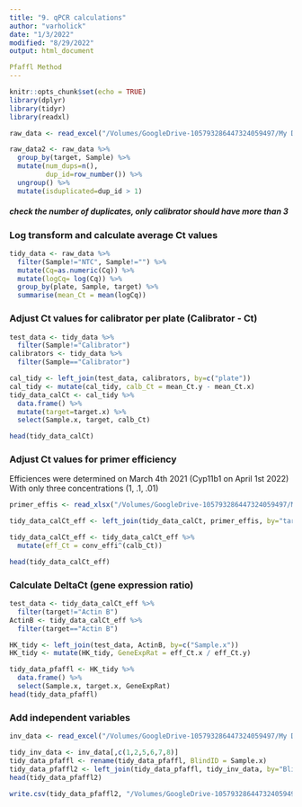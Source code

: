 ```yaml
---
title: "9. qPCR calculations"
author: "varholick"
date: "1/3/2022"
modified: "8/29/2022"
output: html_document

Pfaffl Method
---
```


```r
knitr::opts_chunk$set(echo = TRUE)
library(dplyr)
library(tidyr)
library(readxl)
```

```r
raw_data <- read_excel("/Volumes/GoogleDrive-105793286447324059497/My Drive/UF/Data_AcomysDominance/Data for Publication/qPCR_data_dominance1.xlsx", sheet="DuplicatedRuns_Removed")
```
```r
raw_data2 <- raw_data %>% 
  group_by(target, Sample) %>% 
  mutate(num_dups=n(),
         dup_id=row_number()) %>%
  ungroup() %>% 
  mutate(isduplicated=dup_id > 1)
```
##### _check the number of duplicates, only calibrator should have more than 3_

### Log transform and calculate average Ct values
```r
tidy_data <- raw_data %>% 
  filter(Sample!="NTC", Sample!="") %>% 
  mutate(Cq=as.numeric(Cq)) %>% 
  mutate(logCq= log(Cq)) %>% 
  group_by(plate, Sample, target) %>% 
  summarise(mean_Ct = mean(logCq))
```

### Adjust Ct values for calibrator per plate (Calibrator - Ct)
```r
test_data <- tidy_data %>% 
  filter(Sample!="Calibrator")
calibrators <- tidy_data %>%
  filter(Sample=="Calibrator")

cal_tidy <- left_join(test_data, calibrators, by=c("plate"))
cal_tidy <- mutate(cal_tidy, calb_Ct = mean_Ct.y - mean_Ct.x)
tidy_data_calCt <- cal_tidy %>% 
  data.frame() %>% 
  mutate(target=target.x) %>% 
  select(Sample.x, target, calb_Ct)

head(tidy_data_calCt)
```

### Adjust Ct values for primer efficiency
Efficiences were determined on March 4th 2021 (Cyp11b1 on April 1st 2022)
With only three concentrations (1, .1, .01)
```r

primer_effis <- read_xlsx("/Volumes/GoogleDrive-105793286447324059497/My Drive/UF/Data_AcomysDominance/Data for Publication/qPCR_primer_effis_converted.xlsx")

tidy_data_calCt_eff <- left_join(tidy_data_calCt, primer_effis, by="target")

tidy_data_calCt_eff <- tidy_data_calCt_eff %>%
  mutate(eff_Ct = conv_effi^(calb_Ct))

head(tidy_data_calCt_eff)
```

### Calculate DeltaCt (gene expression ratio)
```r
test_data <- tidy_data_calCt_eff %>% 
  filter(target!="Actin B")
ActinB <- tidy_data_calCt_eff %>%
  filter(target=="Actin B")

HK_tidy <- left_join(test_data, ActinB, by=c("Sample.x"))
HK_tidy <- mutate(HK_tidy, GeneExpRat = eff_Ct.x / eff_Ct.y)

tidy_data_pfaffl <- HK_tidy %>% 
  data.frame() %>% 
  select(Sample.x, target.x, GeneExpRat)
head(tidy_data_pfaffl)
```
### Add independent variables
```r
inv_data <- read_excel("/Volumes/GoogleDrive-105793286447324059497/My Drive/UF/Data_AcomysDominance/Data for Publication/AcomysDomRegen_Inventory.xlsx")
```
```r
tidy_inv_data <- inv_data[,c(1,2,5,6,7,8)]
tidy_data_pfaffl <- rename(tidy_data_pfaffl, BlindID = Sample.x)
tidy_data_pfaffl2 <- left_join(tidy_data_pfaffl, tidy_inv_data, by="BlindID")
head(tidy_data_pfaffl2)
```

```r
write.csv(tidy_data_pfaffl2, "/Volumes/GoogleDrive-105793286447324059497/My Drive/UF/Data_AcomysDominance/Data for Publication/qpcr_combined_082922.csv")
```